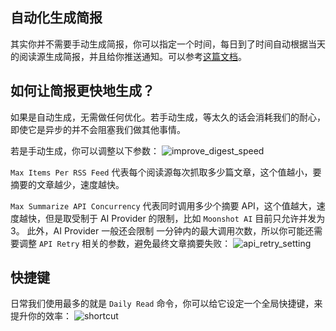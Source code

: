 ## 自动化生成简报

其实你并不需要手动生成简报，你可以指定一个时间，每日到了时间自动根据当天的阅读源生成简报，并且给你推送通知。可以参考[这篇文档](/zh-CN/docs/automate-daily-digest)。

## 如何让简报更快地生成？

如果是自动生成，无需做任何优化。若手动生成，等太久的话会消耗我们的耐心，即使它是异步的并不会阻塞我们做其他事情。

若是手动生成，你可以调整以下参数：
![improve_digest_speed](https://tidyread.s3.us-west-2.amazonaws.com/improve_digest_speed.png)

`Max Items Per RSS Feed` 代表每个阅读源每次抓取多少篇文章，这个值越小，要摘要的文章越少，速度越快。

`Max Summarize API Concurrency` 代表同时调用多少个摘要 API，这个值越大，速度越快，但是取受制于 AI Provider 的限制，比如 `Moonshot AI` 目前只允许并发为 3。
此外，AI Provider 一般还会限制 一分钟内的最大调用次数，所以你可能还需要调整 `API Retry` 相关的参数，避免最终文章摘要失败：
![api_retry_setting](https://tidyread.s3.us-west-2.amazonaws.com/api_retry_setting.png)

## 快捷键

日常我们使用最多的就是 `Daily Read` 命令，你可以给它设定一个全局快捷键，来提升你的效率：
![shortcut](https://tidyread.s3.us-west-2.amazonaws.com/shortcut.png)

